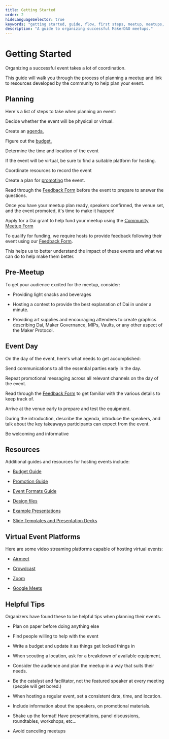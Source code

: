 ```yaml
---
title: Getting Started
order: 2
hideLanguageSelector: true
keywords: "getting started, guide, flow, first steps, meetup, meetups, event, events, microgrant, program, help"
description: "A guide to organizing successful MakerDAO meetups."
---
```


# Getting Started

Organizing a successful event takes a lot of coordination.

This guide will walk you through the process of planning a meetup and link to resources developed by the community to help plan your event.

## Planning

Here's a list of steps to take when planning an event:

<Checklist>

Decide whether the event will be physical or virtual.

Create an [agenda.](/work_with_us/meetups/event-formats-guide/)

Figure out the [budget.](/work_with_us/meetups/budget-guide/)

Determine the time and location of the event

If the event will be virtual, be sure to find a suitable platform for hosting.

Coordinate resources to record the event

Create a plan for [promoting](/work_with_us/meetups/promotion-guide/) the event.

Read through the [Feedback Form](https://airtable.com/shr6Icuj6tOy0k55l) before the event to prepare to answer the questions.

</Checklist>

Once you have your meetup plan ready, speakers confirmed, the venue set, and the event promoted, it's time to make it happen!

<CTA>

Apply for a Dai grant to help fund your meetup using the [Community Meetup Form](https://airtable.com/shr4HOtcZ8o3VZmek)

</CTA>

To qualify for funding, we require hosts to provide feedback following their event using our [Feedback Form](https://airtable.com/shr6Icuj6tOy0k55l).

This helps us to better understand the impact of these events and what we can do to help make them better.

## Pre-Meetup

To get your audience excited for the meetup, consider:

- Providing light snacks and beverages

- Hosting a contest to provide the best explanation of Dai in under a minute.

- Providing art supplies and encouraging attendees to create graphics describing Dai, Maker Governance, MIPs, Vaults, or any other aspect of the Maker Protocol.

## Event Day

On the day of the event, here's what needs to get accomplished:

<Checklist>

Send communications to all the essential parties early in the day.

Repeat promotional messaging across all relevant channels on the day of the event.

Read through the [Feedback Form](https://airtable.com/shr6Icuj6tOy0k55l) to get familiar with the various details to keep track of.

Arrive at the venue early to prepare and test the equipment.

During the introduction, describe the agenda, introduce the speakers, and talk about the key takeaways participants can expect from the event.

Be welcoming and informative

</Checklist>

## Resources

Additional guides and resources for hosting events include:

<List>

- [Budget Guide](/work_with_us/meetups/budget-guide/)

- [Promotion Guide](/work_with_us/meetups/promotion-guide/)

- [Event Formats Guide](/work_with_us/meetups/event-formats-guide/)

- [Design files](https://brand.makerdao.com)

- [Example Presentations](https://github.com/makerdao/awesome-makerdao#videos)

- [Slide Templates and Presentation Decks](https://github.com/ryancreatescopy/community/tree/203253ec20549aa3667729d5b12a0ee7c5834bde/meetups/assets/slides/README.md)

</List>

## Virtual Event Platforms

Here are some video streaming platforms capable of hosting virtual events:

<List>

- [Airmeet](https://www.airmeet.com/)

- [Crowdcast](https://www.crowdcast.io/)

- [Zoom](https://zoom.us/)

- [Google Meets](https://meet.google.com/)

</List>

## Helpful Tips

Organizers have found these to be helpful tips when planning their events.

<List>

- Plan on paper before doing anything else

- Find people willing to help with the event

- Write a budget and update it as things get locked things in

- When scouting a location, ask for a breakdown of available equipment.

- Consider the audience and plan the meetup in a way that suits their needs.

- Be the catalyst and facilitator, not the featured speaker at every meeting \(people will get bored.\)

- When hosting a regular event, set a consistent date, time, and location.

- Include information about the speakers, on promotional materials.

- Shake up the format! Have presentations, panel discussions, roundtables, workshops, etc...

- Avoid canceling meetups

</List>
